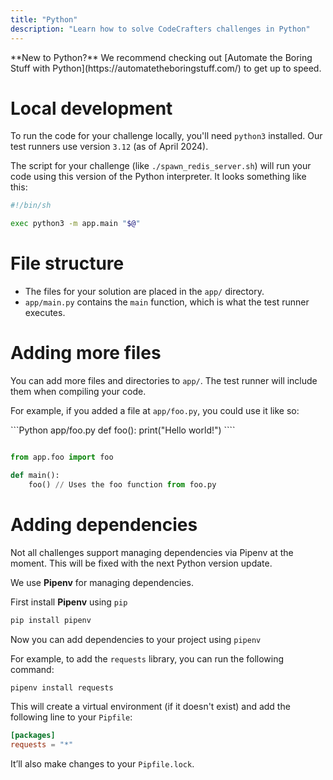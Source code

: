 ```yaml
---
title: "Python"
description: "Learn how to solve CodeCrafters challenges in Python"
---
```


<Note>
  **New to Python?** We recommend checking out [Automate the Boring Stuff with
  Python](https://automatetheboringstuff.com/) to get up to speed.
</Note>

# Local development

To run the code for your challenge locally, you'll need `python3` installed. Our test runners use version `3.12` (as of April 2024).

The script for your challenge (like `./spawn_redis_server.sh`) will run your code using this version of the Python interpreter. It looks something like this:

```sh
#!/bin/sh

exec python3 -m app.main "$@"
```

# File structure

- The files for your solution are placed in the `app/` directory.
- `app/main.py` contains the `main` function, which is what the test runner executes.

# Adding more files

You can add more files and directories to `app/`. The test runner will include them when compiling your code.

For example, if you added a file at `app/foo.py`, you could use it like so:

<CodeGroup>
```Python app/foo.py
def foo():
    print("Hello world!")
````

```Python app/main.py

from app.foo import foo

def main():
    foo() // Uses the foo function from foo.py
```

</CodeGroup>

# Adding dependencies

<Note>
  Not all challenges support managing dependencies via Pipenv at the moment.
  This will be fixed with the next Python version update.
</Note>

We use **Pipenv** for managing dependencies.

First install **Pipenv** using `pip`

```bash
pip install pipenv
```

Now you can add dependencies to your project using `pipenv`

For example, to add the `requests` library, you can run the following command:

```bash
pipenv install requests
```

This will create a virtual environment (if it doesn't exist) and add the following line to your `Pipfile`:

```toml
[packages]
requests = "*"
```

It’ll also make changes to your `Pipfile.lock`.
